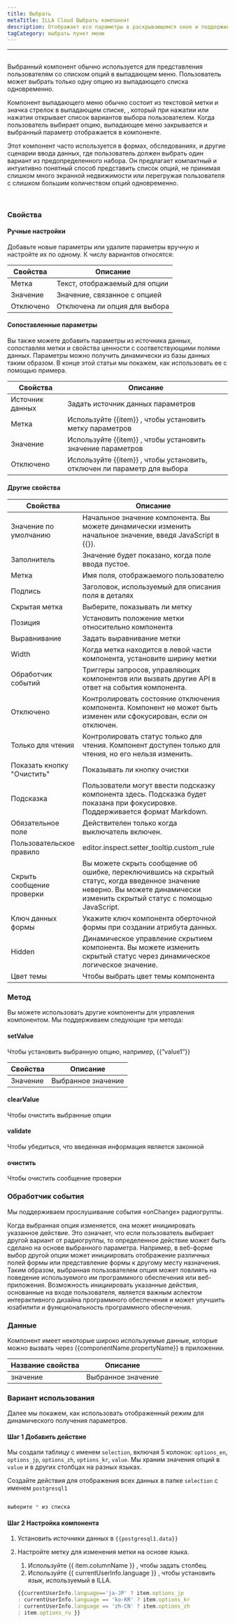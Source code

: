 ```yaml
---
title: Выбрать
metaTitle: ILLA Cloud Выбрать компонент
description: Отображает все параметры в раскрывающемся окне и поддерживает выбор 1 опции.
tagCategory: выбрать пункт меню
---
```


* * *

## <Heading hidden>Выберите</Heading>

Выбранный компонент обычно используется для представления пользователям со списком опций в выпадающем меню. Пользователь может выбрать только одну опцию из выпадающего списка одновременно.

Компонент выпадающего меню обычно состоит из текстовой метки и значка стрелок в выпадающем списке, , который при нажатии или нажатии открывает список вариантов выбора пользователем. Когда пользователь выбирает опцию, выпадающее меню закрывается и выбранный параметр отображается в компоненте.

Этот компонент часто используется в формах, обследованиях, и другие сценарии ввода данных, где пользователь должен выбрать один вариант из предопределенного набора. Он предлагает компактный и интуитивно понятный способ представить список опций, не принимая слишком много экранной недвижимости или перегружая пользователя с слишком большим количеством опций одновременно.

<img src='https://cdn.illacloud.com/official-website/img/docs/assemble/select1.png' alt="" />

<img src='https://cdn.illacloud.com/official-website/img/docs/assemble/select2.png' alt="" />

### Свойства

#### Ручные настройки

Добавьте новые параметры или удалите параметры вручную и настройте их по одному. К числу вариантов относятся: 

| Свойства  | Описание                      |
| --------- | ----------------------------- |
| Метка     | Текст, отображаемый для опции |
| Значение  | Значение, связанное с опцией  |
| Отключено | Отключена ли опция для выбора |

#### Сопоставленные параметры

Вы также можете добавить параметры из источника данных, сопоставляя метки и свойства ценности с соответствующими полями данных. Параметры можно получить динамически из базы данных таким образом. В конце этой статьи мы покажем, как использовать ее с помощью примера.

| Свойства        | Описание                                                                 |
| --------------- | ------------------------------------------------------------------------ |
| Источник данных | Задать источник данных параметров                                        |
| Метка           | Используйте {{item}} , чтобы установить метку параметров                 |
| Значение        | Используйте {{item}} , чтобы установить значение параметров              |
| Отключено       | Используйте {{item}} , чтобы установить, отключен ли параметр для выбора |

#### Другие свойства

| Свойства                   | Описание                                                                                                                                                                      |
| -------------------------- | ----------------------------------------------------------------------------------------------------------------------------------------------------------------------------- |
| Значение по умолчанию      | Начальное значение компонента. Вы можете динамически изменить начальное значение, введя JavaScript в {{}}.                                                                    |
| Заполнитель                | Значение будет показано, когда поле ввода пустое.                                                                                                                             |
| Метка                      | Имя поля, отображаемого пользователю                                                                                                                                          |
| Подпись                    | Заголовок, используемый для описания поля в деталях                                                                                                                           |
| Скрытая метка              | Выберите, показывать ли метку                                                                                                                                                 |
| Позиция                    | Установить положение метки относительно компонента                                                                                                                            |
| Выравнивание               | Задать выравнивание метки                                                                                                                                                     |
| Width                      | Когда метка находится в левой части компонента, установите ширину метки                                                                                                       |
| Обработчик событий         | Триггеры запросов, управляющих компонентов или вызвать другие API в ответ на события компонента.                                                                              |
| Отключено                  | Контролировать состояние отключения компонента. Компонент не может быть изменен или сфокусирован, если он отключен.                                                           |
| Только для чтения          | Контролировать статус только для чтения. Компонент доступен только для чтения, но его нельзя изменить.                                                                        |
| Показать кнопку "Очистить" | Показывать ли кнопку очистки                                                                                                                                                  |
| Подсказка                  | Пользователи могут ввести подсказку компонента здесь. Подсказка будет показана при фокусировке. Поддерживается формат Markdown.                                               |
| Обязательное поле          | Действителен только когда выключатель включен.                                                                                                                                |
| Пользовательское правило   | editor.inspect.setter_tooltip.custom_rule                                                                                                                                     |
| Скрыть сообщение проверки  | Вы можете скрыть сообщение об ошибке, переключившись на скрытый статус, когда введенное значение неверно. Вы можете динамически изменить скрытый статус с помощью JavaScript. |
| Ключ данных формы          | Укажите ключ компонента оберточной формы при создании атрибута данных.                                                                                                        |
| Hidden                     | Динамическое управление скрытием компонента. Вы можете изменить скрытый статус через динамическое логическое значение.                                                        |
| Цвет темы                  | Чтобы выбрать цвет темы компонента                                                                                                                                            |

### Метод

Вы можете использовать другие компоненты для управления компонентом. Мы поддерживаем следующие три метода:

#### setValue

Чтобы установить выбранную опцию, например, {{”value1”}}

| Свойства | Описание           |
| -------- | ------------------ |
| Значение | Выбранное значение |

#### clearValue

Чтобы очистить выбранные опции

#### validate

Чтобы убедиться, что введенная информация является законной

#### очистить

Чтобы очистить сообщение проверки

### Обработчик события

Мы поддерживаем прослушивание события «onChange» радиогруппы. 

Когда выбранная опция изменяется, она может инициировать указанное действие. Это означает, что если пользователь выбирает другой вариант от радиогруппы, то определенное действие может быть сделано на основе выбранного параметра. Например, в веб-форме выбор другой опции может инициировать отображение различных полей формы или представление формы к другому месту назначения. Таким образом, выбранная пользователем опция может повлиять на поведение используемого им программного обеспечения или веб-приложения. Возможность инициировать указанные действия, основанные на входе пользователя, является важным аспектом интерактивного дизайна программного обеспечения и может улучшить юзабилити и функциональность программного обеспечения.

### Данные

Компонент имеет некоторые широко используемые данные, которые можно вызвать через {{componentName.propertyName}} в приложении.

| Название свойства | Описание           |
| ----------------- | ------------------ |
| значение          | Выбранное значение |

### Вариант использования

Далее мы покажем, как использовать отображенный режим для динамического получения параметров. 

#### Шаг 1 Добавить действие

Мы создали таблицу с именем `selection`, включая 5 колонок: `options_en`, `options_jp`, `options_zh`, `options_kr`, `value`. Мы храним значения опций в `value` и в других столбцах на разных языках. 

Создайте действия для отображения всех данных в папке `selection` с именем `postgresql1`

<img src='https://cdn.illacloud.com/official-website/img/docs/assemble/radio1.png' alt="" />

```jsx
выберите * из списка
```

#### Шаг 2 Настройка компонента

1.  Установить источники данных в `{{postgresql1.data}}` 
2.  Настройте метку для изменения метки на основе языка. 

    1.  Используйте {{ item.columnName }} , чтобы задать столбец. 
    2.  Используйте {{ currentUserInfo.language }} , чтобы установить язык, используемый в ILLA.

    ```jsx
    {{currentUserInfo.language=='ja-JP' ? item.options_jp 
    : currentUserInfo.language == 'ko-KR' ? item.options_kr 
    : currentUserInfo.language == 'zh-CN' ? item.options_zh 
    : item.options_ru }}
    ```

<img src='https://cdn.illacloud.com/official-website/img/docs/assemble/select3.png' alt="" />
